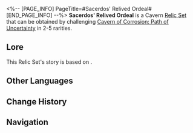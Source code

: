<%-- [PAGE_INFO]
PageTitle=#Sacerdos' Relived Ordeal#
[END_PAGE_INFO] --%>
{{Relic Set Infobox
|id           = 81214
|image1       = Item Sacerdos' Relived Ordeal.png{{subst:void|<!--$UPLOAD:<<SpriteOutput/ItemFigures/71038.png>-<Item Sacerdos' Relived Ordeal.png>-<Relic Icons>>-->}}
|type         = Cavern Relic
|2pcBonus     = Increases SPD by 6%.
|4pcBonus     = When using Skill or Ultimate on one ally target, increases the ability target's CRIT DMG by 18%, lasting for 2 turn(s). This effect can stack up to 2 time(s).
|head         = Sacerdos' Melodic Earrings
|hand         = Sacerdos' Welcoming Gloves
|body         = Sacerdos' Ceremonial Garb
|feet         = Sacerdos' Arduous Boots
|rarity       = 2345
|source2.1    = [[Cavern of Corrosion: Path of Uncertainty]]
|source3.1    = [[Cavern of Corrosion: Path of Uncertainty]]
|source4.1    = [[Cavern of Corrosion: Path of Uncertainty]]
|source5.1    = [[Cavern of Corrosion: Path of Uncertainty]]
|source5.2    = [[Synthesize Relics]]
|utility1     = 
|utility2     = 
|utility3     = 
}}
'''Sacerdos' Relived Ordeal''' is a Cavern [[Relic/Sets|Relic Set]] that can be obtained by challenging [[Cavern of Corrosion: Path of Uncertainty]] in 2-5{{Icon/Stars|1}} rarities.

==Lore==
This Relic Set's story is based on {{tx}}.
{{Relic Lore|Sacerdos' Relived Ordeal}}

==Other Languages==
{{Other Languages
|en   = Sacerdos' Relived Ordeal
|zhs  = 重循苦旅的司铎
|zht  = 重循苦旅的司鐸
|ja   = 再び苦難の道を歩む司祭
|ko   = 고행의 길에 다시 오른 사제
|es   = Sacerdote del calvario revivido
|fr   = Supplice du prêtre
|ru   = Тернистый путь священника
|th   = Sacerdos' Relived Ordeal
|vi   = Lại Một Hành Trình Gian Khổ Của Linh Mục
|de   = Wiedererlebte Tortur des Priesters
|id   = Sacerdos' Relived Ordeal
|pt   = O Ordálio Revivido de Sacerdos
}}

==Change History==
{{Change History|2.6}}

==Navigation==
{{Relic Set Navbox}}